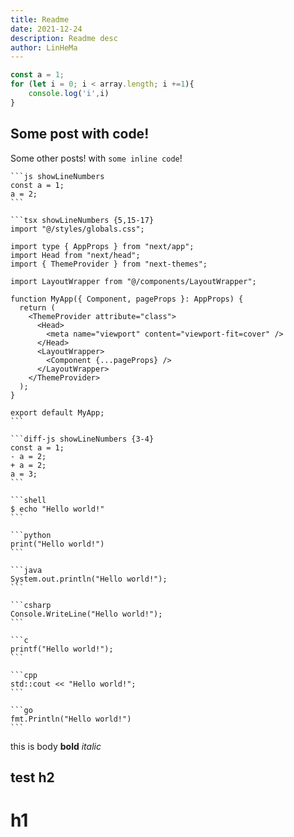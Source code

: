 ```yaml
---
title: Readme
date: 2021-12-24
description: Readme desc
author: LinHeMa
---
```

```js
const a = 1;
for (let i = 0; i < array.length; i +=1){
    console.log('i',i)
}
```

## Some post with code!

Some other posts! with `some inline code`!

    ```js showLineNumbers
    const a = 1;
    a = 2;
    ```

    ```tsx showLineNumbers {5,15-17}
    import "@/styles/globals.css";

    import type { AppProps } from "next/app";
    import Head from "next/head";
    import { ThemeProvider } from "next-themes";

    import LayoutWrapper from "@/components/LayoutWrapper";

    function MyApp({ Component, pageProps }: AppProps) {
      return (
        <ThemeProvider attribute="class">
          <Head>
            <meta name="viewport" content="viewport-fit=cover" />
          </Head>
          <LayoutWrapper>
            <Component {...pageProps} />
          </LayoutWrapper>
        </ThemeProvider>
      );
    }

    export default MyApp;
    ```

    ```diff-js showLineNumbers {3-4}
    const a = 1;
    - a = 2;
    + a = 2;
    a = 3;
    ```

    ```shell
    $ echo "Hello world!"
    ```

    ```python
    print("Hello world!")
    ```

    ```java
    System.out.println("Hello world!");
    ```

    ```csharp
    Console.WriteLine("Hello world!");
    ```

    ```c
    printf("Hello world!");
    ```

    ```cpp
    std::cout << "Hello world!";
    ```

    ```go
    fmt.Println("Hello world!")
    ```
this is body
**bold**
*italic*

## test h2
# h1